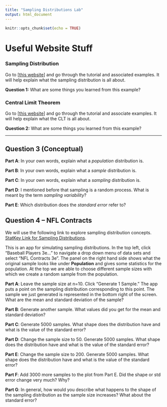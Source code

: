 ---
title: "Sampling Distributions Lab"
output: html_document
---

```{r setup, include=FALSE}
knitr::opts_chunk$set(echo = TRUE)
```

# Useful Website Stuff

### Sampling Distribution

Go to [[this website](https://www.zoology.ubc.ca/~whitlock/Kingfisher/SamplingNormal.htm)] and go through the tutorial and associated examples. It will help explain what the sampling distribution is all about.

**Question 1:** What are some things you learned from this example?

### Central Limit Theorem

Go to [[this website](https://www.zoology.ubc.ca/~whitlock/Kingfisher/CLT.htm)] and go through the tutorial and associate examples. It will help explain what the CLT is all about.

**Question 2:** What are some things you learned from this example?

---

## Question 3 (Conceptual)

**Part A**: In your own words, explain what a *population* distribution is.

**Part B**: In your own words, explain what a *sample* distribution is.

**Part C**: In your own words, explain what a *sampling* distribution is.

**Part D**: I mentioned before that sampling is a random process. What is meant by the term *sampling variability*?

**Part E**: Which distribution does the *standard error* refer to?

## Question 4 -- NFL Contracts

We will use the following link to explore sampling distribution concepts. [StatKey Link for Sampling Distributions](https://www.lock5stat.com/StatKey/sampling_1_quant/sampling_1_quant.html). 

This is an app for simulating sampling distributions. In the top left, click "Baseball Players 3e..." to navigate a drop down menu of data sets and select "NFL Contracts 3e". The panel on the right hand side shows what the original sample looks like under **Population** and gives some statistics for the population. At the top we are able to choose different sample sizes with which we create a random sample from the population.

**Part A**: Leave the sample size at n=10. Click "Generate 1 Sample." The app puts a point on the sampling distribution corresponding to this point. The sample we just generated is represented in the bottom right of the screen. What are the mean and standard deviation of the sample?

**Part B**: Generate another sample. What values did you get for the mean and standard deviation?

**Part C**: Generate 5000 samples. What shape does the distribution have and what is the value of the standard error?

**Part D**: Change the sample size to 50. Generate 5000 samples. What shape does the distribution have and what is the value of the standard error?

**Part E**: Change the sample size to 200. Generate 5000 samples. What shape does the distribution have and what is the value of the standard error?

**Part F**: Add 3000 more samples to the plot from Part E. Did the shape or std error change very much? Why?

**Part G**: In general, how would you describe what happens to the shape of the sampling distribution as the sample size increases? What about the standard error?